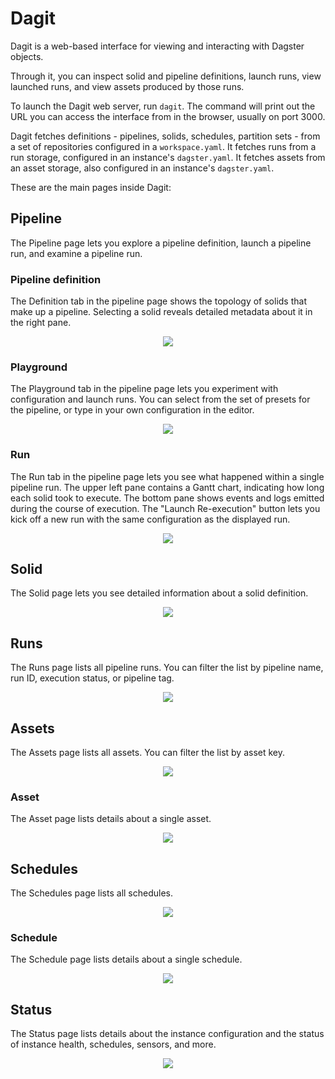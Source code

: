 
<DynamicMetaTags
  title="Dagit | Dagster"
  description="Dagit is a web-based interface for Dagster. You can inspect solid and pipeline definitions,
  launch runs, view launched runs, and view assets."
/>

# Dagit

Dagit is a web-based interface for viewing and interacting with Dagster objects.

Through it, you can inspect solid and pipeline definitions, launch runs, view launched runs, and
view assets produced by those runs.

To launch the Dagit web server, run `dagit`. The command will print out the URL you can access the
interface from in the browser, usually on port 3000.

Dagit fetches definitions - pipelines, solids, schedules, partition sets - from a set of
repositories configured in a `workspace.yaml`. It fetches runs from a run storage, configured in
an instance's `dagster.yaml`. It fetches assets from an asset storage, also configured in an
instance's `dagster.yaml`.

These are the main pages inside Dagit:

## Pipeline

The Pipeline page lets you explore a pipeline definition, launch a pipeline run, and examine a
pipeline run.

### Pipeline definition

The Definition tab in the pipeline page shows the topology of solids that make up a
pipeline. Selecting a solid reveals detailed metadata about it in the right pane.

<p align="center">
  <img src="/assets/images/overview/dagit/pipeline-definition.png" />
</p>

### Playground

The Playground tab in the pipeline page lets you experiment with configuration and launch runs. You
can select from the set of presets for the pipeline, or type in your own configuration in the
editor.

<p align="center">
  <img src="/assets/images/overview/dagit/playground.png" />
</p>

### Run

The Run tab in the pipeline page lets you see what happened within a single pipeline run. The upper
left pane contains a Gantt chart, indicating how long each solid took to execute. The bottom pane
shows events and logs emitted during the course of execution. The "Launch Re-execution" button
lets you kick off a new run with the same configuration as the displayed run.

<p align="center">
  <img src="/assets/images/overview/dagit/single-run.png" />
</p>

## Solid

The Solid page lets you see detailed information about a solid definition.

<p align="center">
  <img src="/assets/images/overview/dagit/solid-definition.png" />
</p>

## Runs

The Runs page lists all pipeline runs. You can filter the list by pipeline name, run ID,
execution status, or pipeline tag.

<p align="center">
  <img src="/assets/images/overview/dagit/all-runs.png" />
</p>

## Assets

The Assets page lists all assets. You can filter the list by asset key.

<p align="center">
  <img src="/assets/images/overview/dagit/all-assets.png" />
</p>

### Asset

The Asset page lists details about a single asset.

<p align="center">
  <img src="/assets/images/overview/dagit/asset.png" />
</p>

## Schedules

The Schedules page lists all schedules.

<p align="center">
  <img src="/assets/images/overview/dagit/schedules.png" />
</p>

### Schedule

The Schedule page lists details about a single schedule.

<p align="center">
  <img src="/assets/images/overview/dagit/single-schedule.png" />
</p>

## Status

The Status page lists details about the instance configuration and the status of instance health,
schedules, sensors, and more.

<p align="center">
  <img src="/assets/images/overview/dagit/status-instance.png" />
</p>
